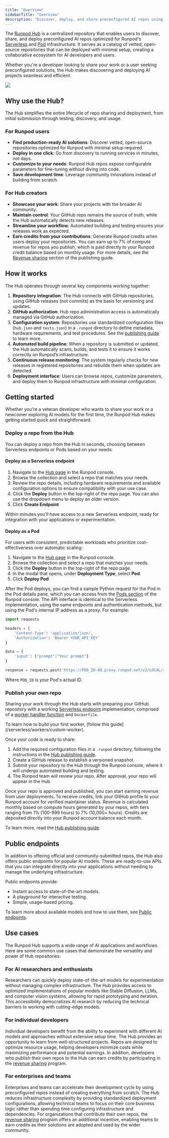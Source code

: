 ```yaml
---
title: "Overview"
sidebarTitle: "Overview"
description: "Discover, deploy, and share preconfigured AI repos using the Runpod Hub."
---
```


The [Runpod Hub](https://console.runpod.io/hub) is a centralized repository that enables users to discover, share, and deploy preconfigured AI repos optimized for Runpod's [Serverless](/serverless/overview/) and [Pod](/pods/overview) infrastructure. It serves as a catalog of vetted, open-source repositories that can be deployed with minimal setup, creating a collaborative ecosystem for AI developers and users.

Whether you're a developer looking to share your work or a user seeking preconfigured solutions, the Hub makes discovering and deploying AI projects seamless and efficient.

<Frame>
  <img src="/images/hub-homepage.png" />
</Frame>

## Why use the Hub?

The Hub simplifies the entire lifecycle of repo sharing and deployment, from initial submission through testing, discovery, and usage.

### For Runpod users

- **Find production-ready AI solutions**: Discover vetted, open-source repositories optimized for Runpod with minimal setup required.
- **Deploy in one click**: Go from discovery to running services in minutes, not days.
- **Customize to your needs**: Runpod Hub repos expose configurable parameters for fine-tuning without diving into code.
- **Save development time**: Leverage community innovations instead of building from scratch.

### For Hub creators

- **Showcase your work**: Share your projects with the broader AI community.
- **Maintain control**: Your GitHub repo remains the source of truth, while the Hub automatically detects new releases.
- **Streamline your workflow**: Automated building and testing ensures your releases work as expected.
- **Earn credits from your contributions**: Generate Runpod credits when users deploy your repositories. You can earn up to 7% of compute revenue for repos you publish, which is paid directly to your Runpod credit balance based on monthly usage. For more details, see the [Revenue sharing](/hub/publishing-guide#revenue-sharing) section of the publishing guide.

## How it works

The Hub operates through several key components working together:

1. **Repository integration**: The Hub connects with GitHub repositories, using GitHub releases (not commits) as the basis for versioning and updates.
2. **GitHub authorization**: Hub repo administration access is automatically managed via GitHub authorization.
3. **Configuration system**: Repositories use standardized configuration files (`hub.json` and `tests.json`) in a `.runpod` directory to define metadata, hardware requirements, and test procedures. See the [publishing guide](/hub/publishing-guide) to learn more.
4. **Automated build pipeline**: When a repository is submitted or updated, the Hub automatically scans, builds, and tests it to ensure it works correctly on Runpod’s infrastructure.
5. **Continuous release monitoring**: The system regularly checks for new releases in registered repositories and rebuilds them when updates are detected.
6. **Deployment interface**: Users can browse repos, customize parameters, and deploy them to Runpod infrastructure with minimal configuration.

## Getting started

Whether you're a veteran developer who wants to share your work or a newcomer exploring AI models for the first time, the Runpod Hub makes getting started quick and straightforward.

### Deploy a repo from the Hub

You can deploy a repo from the Hub in seconds, choosing between Serverless endpoints or Pods based on your needs:

#### Deploy as a Serverless endpoint

1. Navigate to the [Hub page](https://www.console.runpod.io/hub) in the Runpod console.
2. Browse the collection and select a repo that matches your needs.
3. Review the repo details, including hardware requirements and available configuration options to ensure compatibility with your use case.
4. Click the **Deploy** button in the top-right of the repo page. You can also use the dropdown menu to deploy an older version.
5. Click **Create Endpoint**

Within minutes you'll have access to a new Serverless endpoint, ready for integration with your applications or experimentation.

#### Deploy as a Pod

For users with consistent, predictable workloads who prioritize cost-effectiveness over automatic scaling:

1. Navigate to the [Hub page](https://www.console.runpod.io/hub) in the Runpod console.
2. Browse the collection and select a repo that matches your needs.
3. Click the **Deploy** button in the top-right of the repo page.
4. In the modal that opens, under **Deployment Type**, select **Pod**.
5. Click **Deploy Pod**

After the Pod deploys, you can find a sample Python request for the Pod in the Pod details pane, which you can access from the [Pods section](https://www.console.runpod.io/pods) of the Runpod console. The API interface is identical to the Serverless implementation, using the same endpoints and authentication methods, but using the Pod's internal IP address as a proxy. For example:

```python
import requests

headers = {
    'Content-Type': 'application/json',
    'Authorization': 'Bearer YOUR_API_KEY'
}

data = {
    'input': {"prompt":"Your prompt"}
}

response = requests.post('https://POD_ID-80.proxy.runpod.net/v2/LOCAL/run', headers=headers, json=data)
```

Where `POD_ID` is your Pod's actual ID.

### Publish your own repo

Sharing your work through the Hub starts with preparing your GitHub repository with a working [Serverless endpoint](/serverless/overview) implementation, comprised of a [worker handler function](/serverless/workers/handler-functions) and `Dockerfile`. 

<Tip>
To learn how to build your first worker, [follow this guide](/serverless/workers/custom-worker).
</Tip>

Once your code is ready to share:

1. Add the required configuration files in a `.runpod` directory, following the instructions in the [Hub publishing guide](/hub/publishing-guide).
2. Create a GitHub release to establish a versioned snapshot.
3. Submit your repository to the Hub through the Runpod console, where it will undergo automated building and testing.
4. The Runpod team will review your repo. After approval, your repo will appear in the Hub.

Once your repo is approved and published, you can start earning revenue from user deployments. To receive credits, link your GitHub profile to your Runpod account for verified maintainer status. Revenue is calculated monthly based on compute hours generated by your repos, with tiers ranging from 1% (100-999 hours) to 7% (10,000+ hours). Credits are deposited directly into your Runpod account balance each month.

To learn more, read the [Hub publishing guide](/hub/publishing-guide).

## Public endpoints

In addition to offering official and community-submitted repos, the Hub also offers public endpoints for popular AI models. These are ready-to-use APIs that you can integrate directly into your applications without needing to manage the underlying infrastructure.

Public endpoints provide:

- Instant access to state-of-the-art models.
- A playground for interactive testing.
- Simple, usage-based pricing.

To learn more about available models and how to use them, see [Public endpoints](/hub/public-endpoints).

## Use cases

The Runpod Hub supports a wide range of AI applications and workflows. Here are some common use cases that demonstrate the versatility and power of Hub repositories:

### For AI researchers and enthusiasts

Researchers can quickly deploy state-of-the-art models for experimentation without managing complex infrastructure. The Hub provides access to optimized implementations of popular models like Stable Diffusion, LLMs, and computer vision systems, allowing for rapid prototyping and iteration. This accessibility democratizes AI research by reducing the technical barriers to working with cutting-edge models.

### For individual developers

Individual developers benefit from the ability to experiment with different AI models and approaches without extensive setup time. The Hub provides an opportunity to learn from well-structured projects. Repos are designed to optimize resource usage, helping developers minimize costs while maximizing performance and potential earnings. In addition, developers who publish their own repos to the Hub can earn credits by participating in the [revenue sharing](/hub/publishing-guide#revenue-sharing) program.

### For enterprises and teams

Enterprises and teams can accelerate their development cycle by using preconfigured repos instead of creating everything from scratch. The Hub reduces infrastructure complexity by providing standardized deployment configurations, allowing technical teams to focus on their core business logic rather than spending time configuring infrastructure and dependencies. For organizations that contribute their own repos, the [revenue sharing](/hub/publishing-guide#revenue-sharing) program offers an additional incentive, enabling teams to earn credits as their solutions are adopted and used by the wider community.
